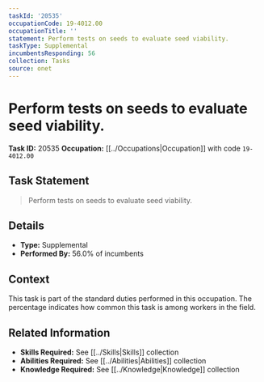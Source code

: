 ```yaml
---
taskId: '20535'
occupationCode: 19-4012.00
occupationTitle: ''
statement: Perform tests on seeds to evaluate seed viability.
taskType: Supplemental
incumbentsResponding: 56
collection: Tasks
source: onet
---
```

# Perform tests on seeds to evaluate seed viability.

**Task ID:** 20535
**Occupation:** [[../Occupations|Occupation]] with code `19-4012.00`

## Task Statement

> Perform tests on seeds to evaluate seed viability.

## Details

- **Type:** Supplemental
- **Performed By:** 56.0% of incumbents

## Context

This task is part of the standard duties performed in this occupation. The percentage indicates how common this task is among workers in the field.

## Related Information

- **Skills Required:** See [[../Skills|Skills]] collection
- **Abilities Required:** See [[../Abilities|Abilities]] collection
- **Knowledge Required:** See [[../Knowledge|Knowledge]] collection
